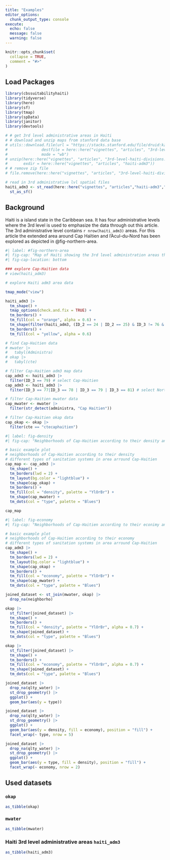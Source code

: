 ```yaml
---
title: "Examples"
editor_options: 
  chunk_output_type: console
execute:
  echo: false
  message: false
  warning: false
---
```


```r
knitr::opts_chunk$set(
  collapse = TRUE,
  comment = "#>"
)
```

## Load Packages

```r
library(cbssuitabilityhaiti)
library(tidyverse)
library(here)
library(sf)
library(tmap)
library(spData)
library(janitor)
library(devtools)
```

```r
# # get 3rd level administrative areas in Haiti
# # download and unzip maps from stanford data base
# utils::download.file(url = "https://stacks.stanford.edu/file/druid:kz179wf4778/data.zip?download=true",
#               destfile = here::here("vignettes", "articles", "3rd-level-haiti-divisions.zip",
#               mode = "wb")
# unzip(here::here("vignettes", "articles", "3rd-level-haiti-divisions.zip"),
#       exdir = here::here("vignettes", "articles", "haiti-adm3"))
# # remove zip file
# file.remove(here::here("vignettes", "articles", "3rd-level-haiti-divisions.zip")

# read in 3rd administrative lvl spatial files
haiti_adm3 <- st_read(here::here("vignettes", "articles","haiti-adm3","HTI_adm3.shp")) |>
  st_as_sf()

```

## Background

Haiti is a island state in the Caribbean sea. It has four administrative levels where the 3rd level is used to emphasize the data through out this article. The 3rd administrative level contains `r nrow(haiti_adm3)` areas. For this article the extended area around Cap Haïtien and l'Acul-du-Nord has been explored as depicted in @fig-northern-area.

```r
#| label: #fig-northern-area
#| fig-cap: "Map of Haiti showing the 3rd level administration areas that are being investigated (yellow)."
#| fig-cap-location: bottom

### explore Cap-Haitien data
# view(haiti_adm3)

# explore Haiti adm3 area data

tmap_mode("view")

haiti_adm3 |> 
  tm_shape() +
  tmap_options(check.and.fix = TRUE) +
  tm_borders() +
  tm_fill(col = "orange", alpha = 0.6) +
  tm_shape(filter(haiti_adm3, (ID_2 == 24 | ID_2 == 25) & ID_3 != 76 & ID_3 != 80)) +
  tm_borders() +
  tm_fill(col = "yellow", alpha = 0.6)

# find Cap-Haitien data
# mwater |>
#   tabyl(Administra)
# okap |>
#   tabyl(cte)
```

```r
# filter Cap-Haitien adm3 map data
cap_adm3 <- haiti_adm3 |>
  filter(ID_3 == 79) # select Cap-Haitien
cap_adm3 <- haiti_adm3 |>
  filter(ID_3 == 77|ID_3 == 78 | ID_3 == 79 | ID_3 == 81) # select North

# filter Cap-Haitien mwater data
cap_mwater <- mwater |>
  filter(str_detect(administra, "Cap Haitien"))

# filter Cap-Haitien okap data
cap_okap <- okap |>
  filter(cte == "ctecaphaitien")
```

```r
#| label: fig-density
#| fig-cap: "Neighborhoods of Cap-Haitien according to their density and different types of sanitation systems in area arround Cap-Haitien"

# basic example plot
# neighborhoods of Cap-Haitien according to their density
# different types of sanitation systems in area arround Cap-Haitien
cap_map <- cap_adm3 |>
  tm_shape() +
  tm_borders(lwd = 2) +
  tm_layout(bg.color = "lightblue") +
  tm_shape(cap_okap) +
  tm_borders() +
  tm_fill(col = "density", palette = "YlOrBr") +
  tm_shape(cap_mwater) +
  tm_dots(col = "type", palette = "Blues")

cap_map
```

```r
#| label: fig-economy
#| fig-cap: "Neighborhoods of Cap-Haitien according to their econimy and different types of sanitation systems in area arround Cap-Haitien"

# basic example plot
# neighborhoods of Cap-Haitien according to their economy
# different types of sanitation systems in area arround Cap-Haitien
cap_adm3 |>
  tm_shape() +
  tm_borders(lwd = 2) +
  tm_layout(bg.color = "lightblue") +
  tm_shape(cap_okap) +
  tm_borders() +
  tm_fill(col = "economy", palette = "YlOrBr") +
  tm_shape(cap_mwater) +
  tm_dots(col = "type", palette = "Blues")
```

```r
joined_dataset <- st_join(mwater, okap) |> 
  drop_na(neighborho)
```

```r
okap |>
  st_filter(joined_dataset) |> 
  tm_shape() +
  tm_borders() +
  tm_fill(col = "density", palette = "YlOrBr", alpha = 0.7) +
  tm_shape(joined_dataset) +
  tm_dots(col = "type", palette = "Blues")
```

```r
okap |> 
  st_filter(joined_dataset) |> 
  tm_shape() +
  tm_borders() +
  tm_fill(col = "economy", palette = "YlOrBr", alpha = 0.7) +
  tm_shape(joined_dataset) +
  tm_dots(col = "type", palette = "Blues")
```

```r
joined_dataset |> 
  drop_na(qlty_water) |> 
  st_drop_geometry() |> 
  ggplot() +
  geom_bar(aes(y = type))
```

```r
joined_dataset |> 
  drop_na(qlty_water) |> 
  st_drop_geometry() |> 
  ggplot() +
  geom_bar(aes(y = density, fill = economy), position = "fill") +
  facet_wrap(~ type, nrow = 5)
```

```r
joined_dataset |> 
  drop_na(qlty_water) |> 
  st_drop_geometry() |> 
  ggplot() +
  geom_bar(aes(y = type, fill = density), position = "fill") +
  facet_wrap(~ economy, nrow = 2)
```

## Used datasets

### `okap`

```r
as_tibble(okap)
```

### `mwater`

```r
as_tibble(mwater)
```

### Haiti 3rd level administrative areas `haiti_adm3`

```r
as_tibble(haiti_adm3)
```
